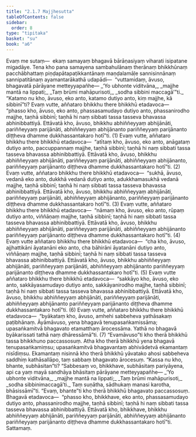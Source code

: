 ```yaml
---
title: "2.1.7 Majjhesutta"
tableOfContents: false
sidebar:
  order: 8
type: "tipitaka"
basket: "su"
book: "a6"
---
```



<DynamicBreadcrumb />

<Division number="61" book="a6" bookNo="16" page="349">

<Paragraph number="528" book="a6">
Evaṃ me sutaṃ—  ekaṃ samayaṃ bhagavā bārāṇasiyaṃ viharati isipatane migadāye. Tena kho pana samayena sambahulānaṃ therānaṃ bhikkhūnaṃ pacchābhattaṃ piṇḍapātapaṭikkantānaṃ maṇḍalamāḷe sannisinnānaṃ sannipatitānaṃ ayamantarākathā udapādi—  “vuttamidaṃ, āvuso, bhagavatā pārāyane metteyyapañhe—
</Paragraph>

<Paragraph number="529" type="verses" book="a6">
_‘Yo ubhonte viditvāna,_  
_majjhe mantā na lippati;_  
_Taṃ brūmi mahāpurisoti,_  
_sodha sibbini maccagā’”ti._  

</Paragraph>

<Paragraph number="530" book="a6">
“Katamo nu kho, āvuso, eko anto, katamo dutiyo anto, kiṃ majjhe, kā sibbinī”ti? Evaṃ vutte, aññataro bhikkhu there bhikkhū etadavoca—  “phasso kho, āvuso, eko anto, phassasamudayo dutiyo anto, phassanirodho majjhe, taṇhā sibbinī; taṇhā hi naṃ sibbati tassa tasseva bhavassa abhinibbattiyā. Ettāvatā kho, āvuso, bhikkhu abhiññeyyaṃ abhijānāti, pariññeyyaṃ parijānāti, abhiññeyyaṃ abhijānanto pariññeyyaṃ parijānanto diṭṭheva dhamme dukkhassantakaro hotī”ti. (1)
</Paragraph>

<Paragraph number="531" book="a6">
Evaṃ vutte, aññataro bhikkhu there bhikkhū etadavoca—  “atītaṃ kho, āvuso, eko anto, anāgataṃ dutiyo anto, paccuppannaṃ majjhe, taṇhā sibbinī; taṇhā hi naṃ sibbati tassa tasseva bhavassa abhinibbattiyā. Ettāvatā kho, āvuso, bhikkhu abhiññeyyaṃ abhijānāti, pariññeyyaṃ parijānāti, abhiññeyyaṃ abhijānanto, pariññeyyaṃ parijānanto diṭṭheva dhamme dukkhassantakaro hotī”ti. (2)
</Paragraph>

<Paragraph number="532" book="a6">
Evaṃ vutte, aññataro bhikkhu there bhikkhū etadavoca—  “sukhā, āvuso, vedanā eko anto, dukkhā vedanā dutiyo anto, adukkhamasukhā vedanā majjhe, taṇhā sibbinī; taṇhā hi naṃ sibbati tassa tasseva bhavassa abhinibbattiyā. Ettāvatā kho, āvuso, bhikkhu abhiññeyyaṃ abhijānāti, pariññeyyaṃ parijānāti, abhiññeyyaṃ abhijānanto, pariññeyyaṃ parijānanto diṭṭheva dhamme dukkhassantakaro hotī”ti. (3)
</Paragraph>

<Paragraph number="533" book="a6">
Evaṃ vutte, aññataro bhikkhu there bhikkhū etadavoca—  “nāmaṃ kho, āvuso, eko anto, rūpaṃ dutiyo anto, viññāṇaṃ majjhe, taṇhā sibbinī; taṇhā hi naṃ sibbati tassa tasseva bhavassa abhinibbattiyā. Ettāvatā kho, āvuso, bhikkhu abhiññeyyaṃ abhijānāti, pariññeyyaṃ parijānāti, abhiññeyyaṃ abhijānanto pariññeyyaṃ parijānanto diṭṭheva dhamme dukkhassantakaro hotī”ti. (4)
</Paragraph>

<Paragraph number="534" book="a6">
Evaṃ vutte aññataro bhikkhu there bhikkhū etadavoca—  “cha kho, āvuso, ajjhattikāni āyatanāni eko anto, cha bāhirāni āyatanāni dutiyo anto, viññāṇaṃ majjhe, taṇhā sibbinī; taṇhā hi naṃ sibbati tassa tasseva bhavassa abhinibbattiyā. Ettāvatā kho, āvuso, bhikkhu abhiññeyyaṃ abhijānāti, pariññeyyaṃ parijānāti, abhiññeyyaṃ abhijānanto pariññeyyaṃ parijānanto diṭṭheva dhamme dukkhassantakaro hotī”ti. (5)
</Paragraph>

<Paragraph number="535" book="a6">
Evaṃ vutte aññataro bhikkhu there bhikkhū etadavoca—  “sakkāyo kho, āvuso, eko anto, sakkāyasamudayo dutiyo anto, sakkāyanirodho majjhe, taṇhā sibbinī; taṇhā hi naṃ sibbati tassa tasseva bhavassa abhinibbattiyā. Ettāvatā kho, āvuso, bhikkhu abhiññeyyaṃ abhijānāti, pariññeyyaṃ parijānāti, abhiññeyyaṃ abhijānanto pariññeyyaṃ parijānanto diṭṭheva dhamme dukkhassantakaro hotī”ti. (6)
</Paragraph>

<Paragraph number="536" book="a6">
Evaṃ vutte, aññataro bhikkhu there bhikkhū etadavoca—  “byākataṃ kho, āvuso, amhehi sabbeheva yathāsakaṃ paṭibhānaṃ. Āyāmāvuso, yena bhagavā tenupasaṅkamissāma; upasaṅkamitvā bhagavato etamatthaṃ ārocessāma. Yathā no bhagavā byākarissati tathā naṃ dhāressāmā”ti. (7)
</Paragraph>

<Paragraph number="537" book="a6">
“Evamāvuso”ti kho therā bhikkhū tassa bhikkhuno paccassosuṃ. Atha kho therā bhikkhū yena bhagavā tenupasaṅkamiṃsu; upasaṅkamitvā bhagavantaṃ abhivādetvā ekamantaṃ nisīdiṃsu. Ekamantaṃ nisinnā kho therā bhikkhū yāvatako ahosi sabbeheva saddhiṃ kathāsallāpo, taṃ sabbaṃ bhagavato ārocesuṃ. “Kassa nu kho, bhante, subhāsitan”ti? “Sabbesaṃ vo, bhikkhave, subhāsitaṃ pariyāyena, api ca yaṃ mayā sandhāya bhāsitaṃ pārāyane metteyyapañhe—
</Paragraph>

<Paragraph number="538" type="verses" book="a6">
_‘Yo ubhonte viditvāna,_  
_majjhe mantā na lippati;_  
_Taṃ brūmi mahāpurisoti,_  
_sodha sibbinimaccagā’ti._  

</Paragraph>

<Paragraph number="539" book="a6">
Taṃ suṇātha, sādhukaṃ manasi karotha, bhāsissāmī”ti. “Evaṃ, bhante”ti kho therā bhikkhū bhagavato paccassosuṃ. Bhagavā etadavoca—  “phasso kho, bhikkhave, eko anto, phassasamudayo dutiyo anto, phassanirodho majjhe, taṇhā sibbinī; taṇhā hi naṃ sibbati tassa tasseva bhavassa abhinibbattiyā. Ettāvatā kho, bhikkhave, bhikkhu abhiññeyyaṃ abhijānāti, pariññeyyaṃ parijānāti, abhiññeyyaṃ abhijānanto pariññeyyaṃ parijānanto diṭṭheva dhamme dukkhassantakaro hotī”ti.

</Paragraph>
</Division>

<Paragraph number="540" type="center" book="a6">
Sattamaṃ.
</Paragraph>
